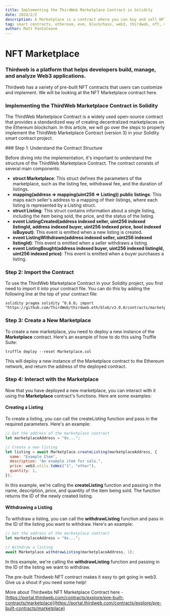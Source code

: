 ```yaml
---
title: Implementing the ThirdWeb Marketplace Contract in Solidity
date: 2024/2/2
description: A Marketplace is a contract where you can buy and sell NFTs, such as OpenSea or Rarible. The Marketplace contract allows users to list NFTs for direct sale or auction. Other users can place offers/bids or buy the NFTs for the specified amount in the listing.
tag: smart contracts, ethereum, evm, blockchain, web3, thirdweb, nft, marketplace
author: Matt Pantaleone
---
```


# NFT Marketplace

### Thirdweb is a platform that helps developers build, manage, and analyze Web3 applications. 

Thirdweb has a variety of pre-built NFT contracts that users can customize and implement.  We will be looking at the NFT Marketplace contract here.

### Implementing the ThirdWeb Marketplace Contract in Solidity

The ThirdWeb Marketplace Contract is a widely used open-source contract that provides a standardized way of creating decentralized marketplaces on the Ethereum blockchain. In this article, we will go over the steps to properly implement the ThirdWeb Marketplace Contract (version 3) in your Solidity smart contract project.

 
<Steps>
### Step 1: Understand the Contract Structure
 
Before diving into the implementation, it's important to understand the structure of the ThirdWeb Marketplace Contract. The contract consists of several main components:

- **struct Marketplace**: This struct defines the parameters of the marketplace, such as the listing fee, withdrawal fee, and the duration of listings.
- **mapping(address => mapping(uint256 => Listing)) public listings**: This maps each seller's address to a mapping of their listings, where each listing is represented by a Listing struct.
- **struct Listing**: This struct contains information about a single listing, including the item being sold, the price, and the status of the listing.
- **event ListingCreated(address indexed seller, uint256 indexed listingId, address indexed buyer, uint256 indexed price, bool indexed isBuyout)**: This event is emitted when a new listing is created.
- **event ListingWithdrawn(address indexed seller, uint256 indexed listingId)**: This event is emitted when a seller withdraws a listing.
- **event ListingBought(address indexed buyer, uint256 indexed listingId, uint256 indexed price)**: This event is emitted when a buyer purchases a listing.

### Step 2: Import the Contract
 
To use the ThirdWeb Marketplace Contract in your Solidity project, you first need to import it into your contract file. You can do this by adding the following line at the top of your contract file:

```solidity filename="Solidity NFT Project"
solidity pragma solidity ^0.8.0; import "https://github.com/ThirdWeb/thirdweb.eth/blob/v3.0.0/contracts/marketplace/Marketplace.sol";
```

### Step 3: Create a New Marketplace

To create a new marketplace, you need to deploy a new instance of the **Marketplace** contract. Here's an example of how to do this using Truffle Suite:

```solidity filename="Solidity NFT Project"
truffle deploy --reset Marketplace.sol
```

This will deploy a new instance of the Marketplace contract to the Ethereum network, and return the address of the deployed contract.

### Step 4: Interact with the Marketplace

Now that you have deployed a new marketplace, you can interact with it using the **Marketplace** contract's functions. Here are some examples:

#### Creating a Listing

To create a listing, you can call the createListing function and pass in the required parameters. Here's an example:

```js filename="NFT Contract Interaction"
// Get the address of the marketplace contract
let marketplaceAddress = "0x...";

// Create a new listing
let listing = await Marketplace.createListing(marketplaceAddress, {
  name: "Example Item",
  description: "An example item for sale.",
  price: web3.utils.toWei("1", "ether"),
  quantity: 1,
});
```

In this example, we're calling the **createListing** function and passing in the name, description, price, and quantity of the item being sold. The function returns the ID of the newly created listing.

#### Withdrawing a Listing

To withdraw a listing, you can call the **withdrawListing** function and pass in the ID of the listing you want to withdraw. Here's an example:

```js filename="NFT Contract Interaction"
// Get the address of the marketplace contract
let marketplaceAddress = "0x...";

// Withdraw a listing
await Marketplace.withdrawListing(marketplaceAddress, 1);
```

In this example, we're calling the **withdrawListing** function and passing in the ID of the listing we want to withdraw.

</Steps>

The pre-built Thirdweb NFT contract makes it easy to get going in web3.  Give us a shout if you need some help!

More about Thirdwebs NFT Marketplace Contract here - [https://portal.thirdweb.com/contracts/explore/pre-built-contracts/marketplace](https://portal.thirdweb.com/contracts/explore/pre-built-contracts/marketplace)